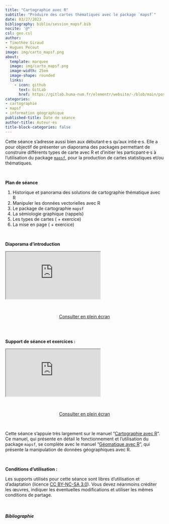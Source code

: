 ```yaml
---
title: "Cartographie avec R"
subtitle: "Produire des cartes thématiques avec le package `mapsf`"
date: 03/27/2023
bibliography: biblio/session_mapsf.bib
nocite: '@*'
csl: geo.csl
author: 
- Timothée Giraud
- Hugues Pecout
image: img/carto_mapsf.png
about:
  template: marquee
  image: img/carto_mapsf.png
  image-width: 25em
  image-shape: rounded
  links:
    - icon: github
      text: GitLab
      href: https://gitlab.huma-num.fr/elementr/website/-/blob/main/posts/seance5_carto_mapsf.qmd
categories: 
- cartographie
- mapsf
- information géographique
published-title: Date de séance
author-title: Auteur·es
title-block-categories: false
---
```


Cette séance s'adresse aussi bien aux débutant·e·s qu'aux intié·e·s. Elle a pour objectif de présenter un diaporama des packages permettant de construire différents types de carte avec R et d'initier les particpant·e·s à l'utilisation du package [`mapsf`](https://riatelab.github.io/mapsf/), pour la production de cartes statistiques et/ou thématiques.

\

**Plan de séance**

1.  Historique et panorama des solutions de cartographie thématique avec R
2.  Manipuler les données vectorielles avec R
3.  Le package de cartographie `mapsf`
4.  La sémiologie graphique (rappels)
5.  Les types de cartes ( + exercice)
6.  La mise en page ( + exercice)

\

**Diaporama d'introduction**

::: diapo
<iframe class="slide" src="https://elementr.gitpages.huma-num.fr/session_cartographie/panorama/#/title-slide">

</iframe>
:::

\

<center><a href="https://elementr.gitpages.huma-num.fr/session_cartographie/panorama/#/title-slide" class="btn btn-outline-success" role="button" aria-disabled="true"><i class="bi bi-eye"></i> Consulter en plein écran</a></center>

\
\

**Support de séance et exercices :**

::: quartodoc
<iframe class="slide2" src="https://elementr.gitpages.huma-num.fr/session_cartographie/tutoriel/">

</iframe>
:::

\

<center><a href="https://elementr.gitpages.huma-num.fr/session_cartographie/tutoriel/" class="btn btn-outline-success" role="button" aria-disabled="true"><i class="bi bi-eye"></i> Consulter en plein écran</a></center>

\

::: callout-note
Cette séance s'appuie très largement sur le manuel "[Cartographie avec R](https://rcarto.github.io/cartographie_avec_r/)".\
Ce manuel, qui présente en détail le fonctionnement et l'utilisation du package `mapsf`, se complète avec le manuel "[Géomatique avec R](https://rcarto.github.io/geomatique_avec_r/)", qui présente la manipulation de données géographiques avec R.
:::

\

**Conditions d'utilisation :**

Les supports utilisés pour cette séance sont libres d'utilisation et d'adaptation (licence [CC BY-NC-SA 3.0](https://creativecommons.org/licenses/by-nc-sa/3.0/fr/)). Vous devez néanmoins créditer les œuvres, indiquer les éventuelles modifications et utiliser les mêmes conditions de partage.

\

##### Bibliographie

::: {#refs}
:::
